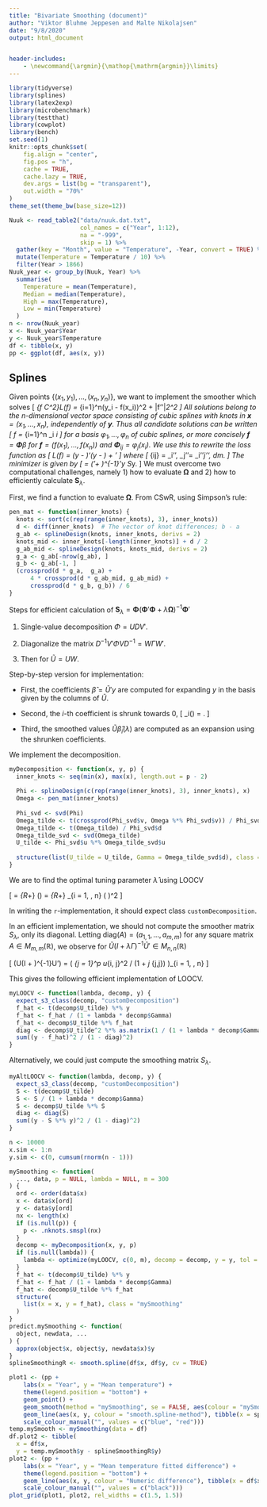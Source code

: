 ```yaml
---
title: "Bivariate Smoothing (document)"
author: "Viktor Bluhme Jeppesen and Malte Nikolajsen"
date: "9/8/2020"
output: html_document


header-includes:
    - \newcommand{\argmin}{\mathop{\mathrm{argmin}}\limits}
---
```


```r
library(tidyverse)
library(splines)
library(latex2exp)
library(microbenchmark)
library(testthat)
library(cowplot)
library(bench)
set.seed(1)
knitr::opts_chunk$set(
	fig.align = "center",
	fig.pos = "h",
	cache = TRUE,
	cache.lazy = TRUE,
	dev.args = list(bg = "transparent"),
	out.width = "70%"
)
theme_set(theme_bw(base_size=12))

Nuuk <- read_table2("data/nuuk.dat.txt", 
                    col_names = c("Year", 1:12), 
                    na = "-999", 
                    skip = 1) %>% 
  gather(key = "Month", value = "Temperature", -Year, convert = TRUE) %>% 
  mutate(Temperature = Temperature / 10) %>% 
  filter(Year > 1866)
Nuuk_year <- group_by(Nuuk, Year) %>% 
  summarise(
    Temperature = mean(Temperature),
    Median = median(Temperature),
    High = max(Temperature), 
    Low = min(Temperature)
  )
n <- nrow(Nuuk_year)
x <- Nuuk_year$Year
y <- Nuuk_year$Temperature
df <- tibble(x, y)
pp <- ggplot(df, aes(x, y))
```

## Splines

Given points $\{(x_1,y_1), \dots, (x_n, y_n)\}$, we want to implement the smoother which solves
\[
\min_{f \in C^2}\quad L(f) = \sum_{i=1}^n\big(y_i - f(x_i)\big)^2 + \lambda \|f''\|_2^2
\]
All solutions belong to the $n$-dimensional vector space consisting of cubic splines with knots in $\mathbf x = (x_1, \dots, x_n)$, independently of $\mathbf y$. Thus all candidate solutions can be written
\[
f = \sum_{i=1}^n \beta_i \varphi_i
\]
for a basis $\varphi_1, \dots, \varphi_n$ of cubic splines, or more concisely $\mathbf f = \boldsymbol \Phi \beta$ for $\mathbf f = (f(x_1), \dots, f(x_n))$ and $\boldsymbol \Phi_{ij} = \varphi_j(x_i)$. We use this to rewrite the loss function as
\[
L(f) = (\mathbf y - \boldsymbol \Phi\beta)'(\mathbf y - \boldsymbol \Phi\beta) + \lambda\beta'\boldsymbol \Omega\beta
\]
where
\[
\boldsymbol \Omega_{ij} = \langle\varphi_i'', \varphi_j''\rangle = \int \varphi_i''\varphi_j''\, dm.
\]
The minimizer is given by
\[
\hat{\mathbf{f}} = \boldsymbol\Phi(\boldsymbol\Phi'\boldsymbol\Phi + \lambda\boldsymbol\Omega)^{-1}\boldsymbol\Phi'\mathbf y \equiv \mathbf S_\lambda\mathbf y.
\]
We must overcome two computational challenges, namely 1) how to evaluate $\boldsymbol\Omega$ and 2) how to efficiently calculate $\mathbf S_{\lambda}$.

First, we find a function to evaluate $\boldsymbol\Omega$. From CSwR, using Simpson's rule:

```r
pen_mat <- function(inner_knots) {
  knots <- sort(c(rep(range(inner_knots), 3), inner_knots))
  d <- diff(inner_knots)  # The vector of knot differences; b - a 
  g_ab <- splineDesign(knots, inner_knots, derivs = 2) 
  knots_mid <- inner_knots[-length(inner_knots)] + d / 2
  g_ab_mid <- splineDesign(knots, knots_mid, derivs = 2)
  g_a <- g_ab[-nrow(g_ab), ]
  g_b <- g_ab[-1, ]
  (crossprod(d * g_a,  g_a) + 
      4 * crossprod(d * g_ab_mid, g_ab_mid) + 
      crossprod(d * g_b, g_b)) / 6 
}
```

Steps for efficient calculation of $\mathbf S_\lambda = \boldsymbol\Phi(\boldsymbol\Phi'\boldsymbol\Phi + \lambda\boldsymbol\Omega)^{-1}\boldsymbol\Phi'$

1. Single-value decomposition $\Phi = UDV'$.

2. Diagonalize the matrix $D^{-1}V'\Phi VD^{-1} = W\Gamma W'$.

3. Then 
\begin{equation}\label{eq:S_decomp}
\mathbf S_\lambda = \widetilde U(I + \lambda \Gamma)^{-1}\widetilde U'
\end{equation}
for $\widetilde U = UW$.

Step-by-step version for implementation:

- First, the coefficients $\hat\beta = \widetilde U'y$ are computed for expanding $y$ in the basis given by the columns of $\widetilde U$.

- Second, the $i$-th coefficient is shrunk towards $0$,
\[
\hat\beta_i(\lambda) = \frac{\hat\beta_i}{1+\lambda\gamma_i}.
\]

- Third, the smoothed values $\widetilde U\hat\beta_i(\lambda)$ are computed as an expansion using the shrunken coefficients.

We implement the decomposition.
```r
myDecomposition <- function(x, y, p) {
  inner_knots <- seq(min(x), max(x), length.out = p - 2)
  
  Phi <- splineDesign(c(rep(range(inner_knots), 3), inner_knots), x)
  Omega <- pen_mat(inner_knots)
  
  Phi_svd <- svd(Phi)
  Omega_tilde <- t(crossprod(Phi_svd$v, Omega %*% Phi_svd$v)) / Phi_svd$d
  Omega_tilde <- t(Omega_tilde) / Phi_svd$d
  Omega_tilde_svd <- svd(Omega_tilde)  
  U_tilde <- Phi_svd$u %*% Omega_tilde_svd$u
  
  structure(list(U_tilde = U_tilde, Gamma = Omega_tilde_svd$d), class = "customDecomposition")
}
```

We are to find the optimal tuning parameter $\hat \lambda$ using LOOCV

\[
\hat \lambda 
=
\argmin_{\lambda \in \mathbb R_+}
\text{LOOCV}(\lambda)
=
\argmin_{\lambda \in \mathbb R_+}
\sum_{i = 1, \ldots, n}
\left(
\frac{
y_i - \hat f^{-i}
}{
1 - S_{i,i}
}
\right)^2
\]

In writing the `r`-implementation, it should expect class `customDecomposition`. 

In an efficient implementation, we should not compute the smoother matrix $S_\lambda$, only its diagonal. 
Letting $\text{diag}(A) = (a_{1,1}, \ldots, a_{m,m})$ for any square matrix $A \in M_{m, m}(\mathbb R)$, we observe for $\widetilde U(I + \lambda \Gamma)^{-1}\widetilde U' \in M_{n,n}(\mathbb R)$

\[
\text{diag}(\widetilde U(I + \lambda \Gamma)^{-1}\widetilde U')
=
\left (
  \sum_{j = 1}^p \tilde u_{i, j}^2 / (1 + \lambda_j \Gamma_{j,j})
\right )_{i = 1, \ldots, n}
\]

This gives the following efficient implementation of LOOCV. 
```r
myLOOCV <- function(lambda, decomp, y) {
  expect_s3_class(decomp, "customDecomposition")
  f_hat <- t(decomp$U_tilde) %*% y
  f_hat <- f_hat / (1 + lambda * decomp$Gamma)
  f_hat <- decomp$U_tilde %*% f_hat
  diag <- decomp$U_tilde^2 %*% as.matrix(1 / (1 + lambda * decomp$Gamma))
  sum((y - f_hat)^2 / (1 - diag)^2)
}
```
Alternatively, we could just compute the smoothing matrix $S_\lambda$.
```r
myAltLOOCV <- function(lambda, decomp, y) {
  expect_s3_class(decomp, "customDecomposition")
  S <- t(decomp$U_tilde)
  S <- S / (1 + lambda * decomp$Gamma)
  S <- decomp$U_tilde %*% S
  diag <- diag(S)
  sum((y - S %*% y)^2 / (1 - diag)^2)
}
```
```r
n <- 10000
x.sim <- 1:n
y.sim <- c(0, cumsum(rnorm(n - 1)))
```






```r
mySmoothing <- function(
  ..., data, p = NULL, lambda = NULL, m = 300
) {
  ord <- order(data$x)
  x <- data$x[ord]
  y <- data$y[ord]
  nx <- length(x)
  if (is.null(p)) {
    p <- .nknots.smspl(nx)
  }
  decomp <- myDecomposition(x, y, p)
  if (is.null(lambda)) {
    lambda <- optimize(myLOOCV, c(0, m), decomp = decomp, y = y, tol = )$minimum
  }
  f_hat <- t(decomp$U_tilde) %*% y
  f_hat <- f_hat / (1 + lambda * decomp$Gamma)
  f_hat <- decomp$U_tilde %*% f_hat
  structure(
    list(x = x, y = f_hat), class = "mySmoothing" 
  )
}
predict.mySmoothing <- function(
  object, newdata, ...
) {
  approx(object$x, object$y, newdata$x)$y
}
splineSmoothingR <- smooth.spline(df$x, df$y, cv = TRUE)
```
```r
plot1 <- (pp + 
    labs(x = "Year", y = "Mean temperature") +
    theme(legend.position = "bottom") +
    geom_point() +
    geom_smooth(method = "mySmoothing", se = FALSE, aes(colour = "mySmoothing-method")) + 
    geom_line(aes(x, y, colour = "smooth.spline-method"), tibble(x = splineSmoothingR$x, y = splineSmoothingR$y)) +
    scale_colour_manual("", values = c("blue", "red")))
temp.mySmooth <- mySmoothing(data = df)
df.plot2 <- tibble(
  x = df$x,
  y = temp.mySmooth$y - splineSmoothingR$y)
plot2 <- (pp +
    labs(x = "Year", y = "Mean temperature fitted difference") +
    theme(legend.position = "bottom") +
    geom_line(aes(x, y, colour = "Numeric difference"), tibble(x = df$x, y = temp.mySmooth$y - splineSmoothingR$y)) + 
    scale_colour_manual("", values = c("black")))
plot_grid(plot1, plot2, rel_widths = c(1.5, 1.5))
```









